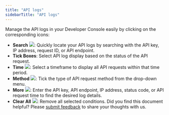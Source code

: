 ```yaml
---
title: "API logs"
sidebarTitle: "API logs"
---
```


Manage the API logs in your Developer Console easily by clicking on the corresponding icons:

- **Search** <img src="/en/images/developer-console/icon_search.svg" className="icon"></img>: Quickly locate your API logs by searching with the API key, IP address, request ID, or API endpoint.
- **Tick Boxes**: Select API log display based on the status of the API request.
- **Time** <img src="/en/images/developer-console/button_time.svg" className="icon"></img>: Select a timeframe to display all API requests within that time period.
- **Method** <img src="/en/images/developer-console/button_method.svg" className="icon"></img>: Tick the type of API request method from the drop-down menu.
- **More** <img src="/en/images/developer-console/button_more.svg" className="icon"></img>: Enter the API key, API endpoint, IP address, status code, or API request time to find the desired log details.
- **Clear All** <img src="/en/images/developer-console/button_clear all.svg" className="icon"></img>: Remove all selected conditions.
<Tip>Did you find this document helpful? Please [submit feedback](https://forms.zohopublic.com/cobo/form/DocumentFeedbackForm/formperma/QvLOhxJv1_JMsJ-1dleZ8Itb_7rzN-LtgvsDdxosoVI?referrername=manuals) to share your thoughts with us.</Tip>